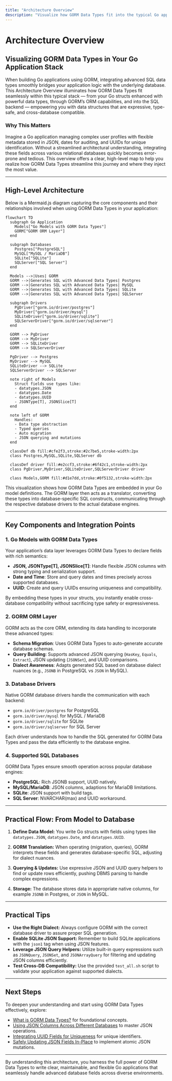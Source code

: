 ```yaml
---
title: "Architecture Overview"
description: "Visualize how GORM Data Types fit into the typical Go application stack, bridging your models and the underlying database. This page includes a high-level mermaid diagram, mapping the flow from Go structs with custom data types through GORM, into SQL databases—highlighting integration points, supported drivers, and extensibility."
---
```


# Architecture Overview

## Visualizing GORM Data Types in Your Go Application Stack

When building Go applications using GORM, integrating advanced SQL data types smoothly bridges your application logic with the underlying database. This Architecture Overview illuminates how GORM Data Types fit seamlessly within this typical stack — from your Go structs enhanced with powerful data types, through GORM’s ORM capabilities, and into the SQL backend — empowering you with data structures that are expressive, type-safe, and cross-database compatible.

### Why This Matters

Imagine a Go application managing complex user profiles with flexible metadata stored in JSON, dates for auditing, and UUIDs for unique identification. Without a streamlined architectural understanding, integrating these fields across various relational databases quickly becomes error-prone and tedious. This overview offers a clear, high-level map to help you realize how GORM Data Types streamline this journey and where they inject the most value.

---

## High-Level Architecture

Below is a Mermaid.js diagram capturing the core components and their relationships involved when using GORM Data Types in your application:

```mermaid
flowchart TD
  subgraph Go Application
    Models["Go Models with GORM Data Types"]
    GORM["GORM ORM Layer"]
  end

  subgraph Databases
    Postgres["PostgreSQL"]
    MySQL["MySQL / MariaDB"]
    SQLite["SQLite"]
    SQLServer["SQL Server"]
  end

  Models -->|Uses| GORM
  GORM -->|Generates SQL with Advanced Data Types| Postgres
  GORM -->|Generates SQL with Advanced Data Types| MySQL
  GORM -->|Generates SQL with Advanced Data Types| SQLite
  GORM -->|Generates SQL with Advanced Data Types| SQLServer

  subgraph Drivers
    PgDriver["gorm.io/driver/postgres"]
    MyDriver["gorm.io/driver/mysql"]
    SQLiteDriver["gorm.io/driver/sqlite"]
    SQLServerDriver["gorm.io/driver/sqlserver"]
  end

  GORM --> PgDriver
  GORM --> MyDriver
  GORM --> SQLiteDriver
  GORM --> SQLServerDriver

  PgDriver --> Postgres
  MyDriver --> MySQL
  SQLiteDriver --> SQLite
  SQLServerDriver --> SQLServer

  note right of Models
    Struct fields use types like:
    - datatypes.JSON
    - datatypes.Date
    - datatypes.UUID
    - JSONType[T], JSONSlice[T]
  end

  note left of GORM
    Handles:
    - Data type abstraction
    - Typed queries
    - Auto migration
    - JSON querying and mutations
  end

  classDef db fill:#cfe2f3,stroke:#2c7be5,stroke-width:2px
  class Postgres,MySQL,SQLite,SQLServer db

  classDef driver fill:#e2ccf3,stroke:#6f42c1,stroke-width:2px
  class PgDriver,MyDriver,SQLiteDriver,SQLServerDriver driver

  class Models,GORM fill:#d1e7dd,stroke:#0f5132,stroke-width:2px
```


This visualization shows how GORM Data Types are embedded in your Go model definitions. The GORM layer then acts as a translator, converting these types into database-specific SQL constructs, communicating through the respective database drivers to the actual database engines.

---

## Key Components and Integration Points

### 1. Go Models with GORM Data Types

Your application’s data layer leverages GORM Data Types to declare fields with rich semantics:

- **JSON, JSONType[T], JSONSlice[T]**: Handle flexible JSON columns with strong typing and serialization support.
- **Date and Time**: Store and query dates and times precisely across supported databases.
- **UUID**: Create and query UUIDs ensuring uniqueness and compatibility.

By embedding these types in your structs, you instantly enable cross-database compatibility without sacrificing type safety or expressiveness.

### 2. GORM ORM Layer

GORM acts as the core ORM, extending its data handling to incorporate these advanced types:

- **Schema Migration**: Uses GORM Data Types to auto-generate accurate database schemas.
- **Query Building**: Supports advanced JSON querying (`HasKey`, `Equals`, `Extract`), JSON updating (`JSONSet`), and UUID comparisons.
- **Dialect Awareness**: Adapts generated SQL based on database dialect nuances (e.g., `JSONB` in PostgreSQL vs `JSON` in MySQL).

### 3. Database Drivers

Native GORM database drivers handle the communication with each backend:

- `gorm.io/driver/postgres` for PostgreSQL
- `gorm.io/driver/mysql` for MySQL / MariaDB
- `gorm.io/driver/sqlite` for SQLite
- `gorm.io/driver/sqlserver` for SQL Server

Each driver understands how to handle the SQL generated for GORM Data Types and pass the data efficiently to the database engine.

### 4. Supported SQL Databases

GORM Data Types ensure smooth operation across popular database engines:

- **PostgreSQL**: Rich JSONB support, UUID natively.
- **MySQL/MariaDB**: JSON columns, adaptions for MariaDB limitations.
- **SQLite**: JSON support with build tags.
- **SQL Server**: NVARCHAR(max) and UUID workaround.

---

## Practical Flow: From Model to Database

1. **Define Data Model:** You write Go structs with fields using types like `datatypes.JSON`, `datatypes.Date`, and `datatypes.UUID`.

2. **GORM Translation:** When operating (migration, queries), GORM interprets these fields and generates database-specific SQL, adjusting for dialect nuances.

3. **Querying & Updates:** Use expressive JSON and UUID query helpers to find or update rows efficiently, pushing DBMS parsing to handle complex expressions.

4. **Storage:** The database stores data in appropriate native columns, for example `JSONB` in Postgres, or `JSON` in MySQL.

---

## Practical Tips

- **Use the Right Dialect:** Always configure GORM with the correct database driver to assure proper SQL generation.
- **Enable SQLite JSON Support:** Remember to build SQLite applications with the `json1` tag when using JSON features.
- **Leverage JSON Query Helpers:** Utilize built-in query expressions such as `JSONQuery`, `JSONSet`, and `JSONArrayQuery` for filtering and updating JSON columns efficiently.
- **Test Cross-DB Compatibility:** Use the provided `test_all.sh` script to validate your application against supported dialects.

---

## Next Steps

To deepen your understanding and start using GORM Data Types effectively, explore:

- [What is GORM Data Types?](/overview/introduction-value/what-is-gorm-datatypes) for foundational concepts.
- [Using JSON Columns Across Different Databases](/guides/core-data-types/using-json-columns) to master JSON operations.
- [Integrating UUID Fields for Uniqueness](/guides/core-data-types/uuid-integration) for unique identifiers.
- [Safely Updating JSON Fields In-Place](/guides/advanced-json-patterns/atomic-json-update) to implement atomic JSON mutations.


---

By understanding this architecture, you harness the full power of GORM Data Types to write clear, maintainable, and flexible Go applications that seamlessly handle advanced database fields across diverse environments.
